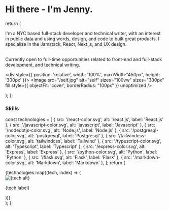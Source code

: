 
# Hi there - I'm Jenny.

  return (
    <div className="flex flex-col lg:flex-row pt-3 ">
      <div className = "lg:w-1/2">
      <p className = "pr-6 leading-7">I'm a NYC based full-stack developer and technical writer, with an interest in
        public data and using words, design, and code to built great products. I specialize in the Jamstack, React, Next.js, and UX design. 
      </p>
      <p className = "pr-6 pt-6 leading-7">         
      Currently open to full-time opportunities related to front-end and full-stack development,
      and technical writing.
      </p>
      </div>
    <div style={{ position: 'relative', width: '100%', maxWidth:"450px", height: '300px' }}>
      <Image
        src="/self.jpg"
        alt="self"
        sizes="100vw"
        sizes="300px"
        fill
        style={{
          objectFit: 'cover',
          borderRadius: "100px"
        }}
        unoptimized
      />
    </div>
  </div>

);
};

<About />

### Skills


const technologies = [
{ src: '/react-color.svg', alt: 'react.js', label: 'React.js' },
{ src: '/javascript-color.svg', alt: 'javascript', label: 'Javascript' },
{ src: '/nodedotjs-color.svg', alt: 'Node.js', label: 'Node.js' },
{ src: '/postgresql-color.svg', alt: 'postgresql', label: 'Postgresql' },
{ src: '/tailwindcss-color.svg', alt: 'tailwindcss', label: 'Tailwind' },
{ src: '/typescript-color.svg', alt: 'Typescript', label: 'Typescript' },
{ src: '/express-color.svg', alt: 'Express', label: 'Express' },
{ src: '/python-color.svg', alt: 'Python', label: 'Python' },
{ src: '/flask.svg', alt: 'Flask', label: 'Flask' },
{ src: '/markdown-color.svg', alt: 'Markdown', label: 'Markdown' },
];
return (

<div className="flex justify-between items-center flex-wrap">
  {technologies.map((tech, index) => (
    <div key={index} className="flex flex-col justify-center items-center">
      <Image src={tech.src} alt={tech.alt} width={50} height={50} />
      <p className="mt-3">{tech.label}</p>
    </div>
  ))}
</div>
); };

<ImageContainer />
